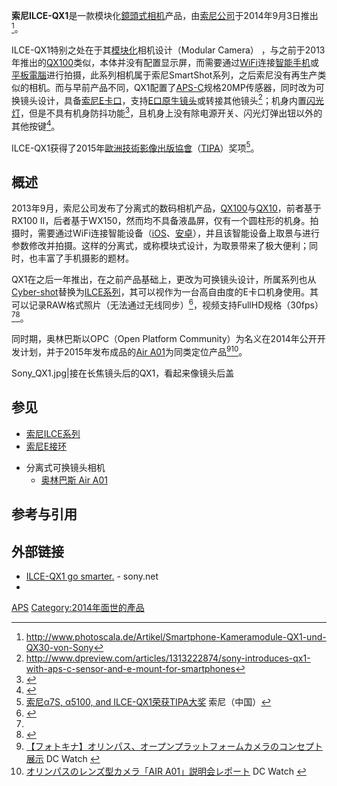 {{Infobox camera
 | camera_name      = 索尼ILCE-QX1
 | image            = Sony Alpha ILCE-QX1 APS-C-frame camera with lens.jpeg
 | image_size       = 
 | image_alt        = 
 | caption          = 
 | maker            = 索尼
 | type             = 
 | sensor           = <!-- Image sensor -->
 | sensor_type      = CMOS
 | sensor_size      = 23.2 x 15.4 mm (APS-C规格)
 | sensor_maker     =
 | recording_medium = 单槽[[microSD|microSD]]（或具备更高规格的MicroSDHC与MicroSDXC）, 微型[[MemoryStick|MemoryStick]]
 | res              = 5456 x 3632 (两千万像素，20MP)
 | lens_mount       = [[索尼E接环|索尼E卡口]]
 | lens             = 
 | focus_type       = 
 | exposure         = 
 | flash            = 
 | flashcomp        = <!-- Flash exposure compensation -->
 | fsynch           = <!-- Flash synchronization -->
 | frame_rate       = 
 | shutter          = 
 | shutterRange     = 
 | shutter_speeds   = 1/4000s～30s
 | f-numbers        = 
 | metering         = 
 | emode            = <!-- Exposure modes -->
 | mmode            = <!-- Metering modes -->
 | farea            = 25对焦点
 | fmode            = <!-- Focus modes -->
 | cont             = 3.5张/秒（速度优先） 2.5张/秒（标准连拍）
 | viewfinder       = 
 | ovf              = <!-- Optional viewfinders -->
 | magnification    = 
 | coverage         = 
 | speedRange       = ISO 100-16000
 | flbkt            = <!-- Flash bracketing -->
 | fcbkt            = <!-- Focus bracketing -->
 | WB               = 
 | wbbkt            = <!-- White balance bracketing -->
 | brightness       = <!-- Projector brightness -->
 | imsize           = <!-- Projector image size -->
 | throwdis         = <!-- Project throw distance -->
 | prores           = <!-- Projector resolution -->
 | rearLCD          = 
 | storage          = 
 | battery          = 
 | dimensions       = 74 x 70 x 53 mm 
 | weight           = 216g 含电池
 | price            = 
 | date             = <!-- Release date -->
 | obp              = <!-- Optional battery packs -->
 | odb              = <!-- Optional data backs -->
 | omd              = <!-- Optional motor drives -->
 | oacc             = <!-- Optional accessories -->
 | complens         = <!-- Compatible lens -->
 | compflash        = <!-- Compatible flashes -->
 | interface_AVout  = <!-- Type of video and/or audio output port(s) available (i.e. HDMI, USB, IEEE 1394) -->
 | interface_Data   = <!-- Type of port(s) available for interfacing with computers or other (i.e printers) devices (i.e. USB, IEEE 1394/Firewire, 802.11/WiFi) -->
 | body_comp-feats  = <!-- Body composition or other special features (i.e. ABS plastic, water submersible) -->
 | made_in          ={{CHN}}
 | footnotes        =
 | exbkt            = <!-- Exposure bracketing -->
 | drbkt            = <!-- Dynamic range bracketing -->
 | drcomp           = <!-- Dynamic range compressor -->
 | iproc            = [[BIONZ|Bionz X]]
 | vidrecord        = <!-- Video/movie recording.  Show the video dimensions, fps, bitrate, etc. -->
}}
'''索尼ILCE-QX1'''是一款模块化[[鏡頭式相机|鏡頭式相机]]产品，由[[索尼公司|索尼公司]]于2014年9月3日推出<ref>http://www.photoscala.de/Artikel/Smartphone-Kameramodule-QX1-und-QX30-von-Sony</ref>。

ILCE-QX1特别之处在于其[[模块化|模块化]]相机设计（Modular Camera） ，与之前于2013年推出的[[索尼QX100|QX100]]类似，本体并没有配置显示屏，而需要通过[[WiFi|WiFi]]连接[[智能手机|智能手机]]或[[平板電腦|平板電腦]]进行拍摄，此系列相机属于索尼SmartShot系列，之后索尼没有再生产类似的相机。而与早前产品不同，QX1配置了[[APS-C|APS-C]]规格20MP传感器，同时改为可换镜头设计，具备[[索尼E接环|索尼E卡口]]，支持[[索尼E卡口镜头列表|E口原生镜头]]或转接其他镜头<ref>http://www.dpreview.com/articles/1313222874/sony-introduces-qx1-with-aps-c-sensor-and-e-mount-for-smartphones</ref>；机身内置[[闪光灯|闪光灯]]，但是不具有机身防抖功能<ref name="dprslide7">{{cite web|url=http://www.dpreview.com/articles/7211713202/a-guided-tour-of-the-sony-qx1-and-qx30?slide=6|title=A guided tour of the Sony QX1 and QX30 smartphone cameras: Digital Photography Review|publisher=dpreview.com|accessdate=2014-09-05}}</ref>，且机身上没有除电源开关、闪光灯弹出钮以外的其他按键<ref name="dpreview">{{cite web|url=http://www.dpreview.com/articles/7211713202/a-guided-tour-of-the-sony-qx1-and-qx30?slide=8|title=A guided tour of the Sony QX1 and QX30 smartphone cameras: Digital Photography Review|publisher=dpreview.com|accessdate=2014-09-05}}</ref>。

ILCE-QX1获得了2015年[[歐洲技術影像出版協會|歐洲技術影像出版協會]]（[[TIPA|TIPA]]）奖项<ref>[http://www.sony.com.cn/newscenter/corporate/2339.htm 索尼α7S, α5100, and ILCE-QX1荣获TIPA大奖] 索尼（中国）</ref>。

==概述==
2013年9月，索尼公司发布了分离式的数码相机产品，[[QX100|QX100]]与[[QX10|QX10]]，前者基于RX100 II，后者基于WX150，然而均不具备液晶屏，仅有一个圆柱形的机身。拍摄时，需要通过WiFi连接智能设备（[[iOS|iOS]]、[[安卓|安卓]]），并且该智能设备上取景与进行参数修改并拍摄。这样的分离式，或称模块式设计，为取景带来了极大便利；同时，也丰富了手机摄影的题材。

QX1在之后一年推出，在之前产品基础上，更改为可换镜头设计，所属系列也从[[Cyber-shot|Cyber-shot]]替换为[[索尼ILCE系列|ILCE系列]]，其可以视作为一台高自由度的E卡口机身使用。其可以记录RAW格式照片（无法通过无线同步）<ref name="i-r">{{cite web|url=http://www.imaging-resource.com/PRODS/sony-qx1/sony-qx1A.HTM|title=Sony QX1 Review: Preview|publisher=imaging-resource.com|accessdate=2014-09-05}}</ref>，视频支持FullHD规格（30fps）<ref name="dprslide7" /><ref name="dpreview2">{{cite web|url=http://www.dpreview.com/articles/7211713202/a-guided-tour-of-the-sony-qx1-and-qx30?slide=9|title=A guided tour of the Sony QX1 and QX30 smartphone cameras: Digital Photography Review|publisher=dpreview.com|accessdate=2014-09-05}}</ref>。

同时期，奥林巴斯以OPC（Open Platform Community）为名义在2014年公开开发计划，并于2015年发布成品的[[奥林巴斯_Air_A01|Air A01]]为同类定位产品<ref>[http://dc.watch.impress.co.jp/docs/news/20140917_667257.html 【フォトキナ】オリンパス、オープンプラットフォームカメラのコンセプト展示] DC Watch {{ja}}</ref><ref>[http://dc.watch.impress.co.jp/docs/news/20150205_687135.html オリンパスのレンズ型カメラ「AIR A01」説明会レポート] DC Watch {{ja}}</ref>。
<gallery>
Sony_QX1.jpg|接在长焦镜头后的QX1，看起来像镜头后盖
</gallery>

==参见==
{{Portal|摄影|索尼}}
*[[索尼ILCE系列|索尼ILCE系列]]
*[[索尼E接环|索尼E接环]]

*分离式可换镜头相机
**[[奥林巴斯_Air_A01|奥林巴斯 Air A01]]

==参考与引用==
{{reflist|2}}

==外部链接==
*[http://www.sony.net/Products/di/zh-hk/products/cm32/index.html ILCE-QX1 go smarter.] - sony.net
*{{cite web|url=http://www.dpreview.com/products/sony/compacts/sony_ilceqx1/specifications|title=Sony Alpha QX1: Digital Photography Review|publisher=dpreview.com|accessdate=2014-09-05}}{{en}}

[[Category:索尼E接環相機|APS]]
[[Category:2014年面世的產品|Category:2014年面世的產品]]